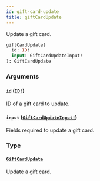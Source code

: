 ```yaml
---
id: gift-card-update
title: giftCardUpdate
---
```


Update a gift card.

```graphql
giftCardUpdate(
  id: ID!
  input: GiftCardUpdateInput!
): GiftCardUpdate

```

### Arguments

#### `id` ([`ID!`](../../../developer/api-reference/scalars/id))

ID of a gift card to update.

#### `input` ([`GiftCardUpdateInput!`](../../../developer/api-reference/inputs/gift-card-update-input))

Fields required to update a gift card.

### Type

#### [`GiftCardUpdate`](../../../developer/api-reference/objects/gift-card-update)

Update a gift card.
